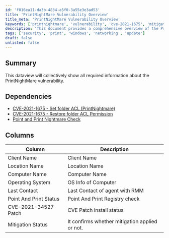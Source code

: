```yaml
---
id: 'f016ea11-da3b-4834-a5f0-3a55e3e3ad53'
title: 'PrintNightMare Vulnerability Overview'
title_meta: 'PrintNightMare Vulnerability Overview'
keywords: ['printnightmare', 'vulnerability', 'cve-2021-1675', 'mitigation', 'status']
description: 'This document provides a comprehensive overview of the PrintNightMare vulnerability, detailing its dependencies, relevant CVEs, and a dataview that summarizes key information about affected clients and systems.'
tags: ['security', 'print', 'windows', 'networking', 'update']
draft: false
unlisted: false
---
```

## Summary

This dataview will collectively show all required information about the PrintNightMare vulnerability.

## Dependencies

- [CVE-2021-1675 - Set folder ACL (PrintNightmare)](https://proval.itglue.com/DOC-5078775-7798632)
- [CVE-2021-1675 - Restore folder ACL Permission](https://proval.itglue.com/DOC-5078775-7836838)
- [Point and Print Nightmare Check](https://proval.itglue.com/DOC-5078775-7854032)

## Columns

| Column                     | Description                             |
|---------------------------|-----------------------------------------|
| Client Name               | Client Name                             |
| Location Name             | Location Name                           |
| Computer Name             | Computer Name                           |
| Operating System          | OS Info of Computer                    |
| Last Contact              | Last Contact of agent with RMM         |
| Point And Print Status    | Point And Print Registry check         |
| CVE-2021-34527 Patch      | CVE Patch install status               |
| Mitigation Status         | It confirms whether mitigation applied or not. |












